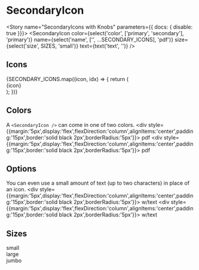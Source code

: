 

<Meta component={SecondaryIcon} title="Components/Molecules/Icons/SecondaryIcon" />

# SecondaryIcon
<Description of={SecondaryIcon} />
<ArgsTable of={SecondaryIcon} />

<Story name="SecondaryIcons with Knobs" parameters={{ docs: { disable: true }}}>
  <SecondaryIcon
    color={select('color', ['primary', 'secondary'], 'primary')}
    name={select('name', ['', ...SECONDARY_ICONS], 'pdf')}
    size={select('size', SIZES, 'small')}
    text={text('text', '')}
  />
</Story>

## Icons
<Canvas>
  <Story name="SecondaryIcons">
    <div style={{display:'flex',flexWrap:'wrap',justifyContent:'space-around'}}>
      {SECONDARY_ICONS.map((icon, idx) => {
        return (
          <div key={`${icon}_${idx}`} style={{margin:'5px',display:'flex',flexDirection:'column',alignItems:'center',padding:'15px',border:'solid black 2px',borderRadius:'5px',height:'40px',width:'40px'}}>
            <SecondaryIcon name={icon} />
            <span>{icon}</span>
          </div>
        );
      })}
    </div>
  </Story>
</Canvas>

## Colors
A `<SecondaryIcon />` can come in one of two colors.
<Canvas>
  <Story name="Primary (Default)">
    <div style={{margin:'5px',display:'flex',flexDirection:'column',alignItems:'center',padding:'15px',border:'solid black 2px',borderRadius:'5px'}}>
      <SecondaryIcon name="pdf" />
      <span>pdf</span>
    </div>
  </Story>
  <Story name="Secondary">
    <div style={{margin:'5px',display:'flex',flexDirection:'column',alignItems:'center',padding:'15px',border:'solid black 2px',borderRadius:'5px'}}>
      <SecondaryIcon name="pdf" color="secondary" />
      <span>pdf</span>
    </div>
  </Story>
</Canvas>

## Options
You can even use a small amount of text (up to two characters) in place of an icon.
<Canvas>
  <Story name="with Text 1">
    <div style={{margin:'5px',display:'flex',flexDirection:'column',alignItems:'center',padding:'15px',border:'solid black 2px',borderRadius:'5px'}}>
      <SecondaryIcon text="A" />
      <span>w/text</span>
    </div>
  </Story>
  <Story name="with Text 2">
    <div style={{margin:'5px',display:'flex',flexDirection:'column',alignItems:'center',padding:'15px',border:'solid black 2px',borderRadius:'5px'}}>
      <SecondaryIcon text="+1" />
      <span>w/text</span>
    </div>
  </Story>
</Canvas>

## Sizes
<Canvas>
  <Story name="Small (Default)">
    <div style={{margin:'5px',display:'flex',flexDirection:'column',alignItems:'center',padding:'15px',border:'solid black 2px',borderRadius:'5px',height:'40px',width:'40px'}}>
      <SecondaryIcon name="pdf" />
      <span>small</span>
    </div>
  </Story>
  <Story name="Large">
    <div style={{margin:'5px',display:'flex',flexDirection:'column',alignItems:'center',padding:'15px',border:'solid black 2px',borderRadius:'5px',height:'50px',width:'50px'}}>
      <SecondaryIcon name="pdf" size="large" />
      <span>large</span>
    </div>
  </Story>
  <Story name="Jumbo">
    <div style={{margin:'5px',display:'flex',flexDirection:'column',alignItems:'center',padding:'15px',border:'solid black 2px',borderRadius:'5px',height:'65px',width:'65px'}}>
      <SecondaryIcon name="pdf" size="jumbo" />
      <span>jumbo</span>
    </div>
  </Story>
</Canvas>
